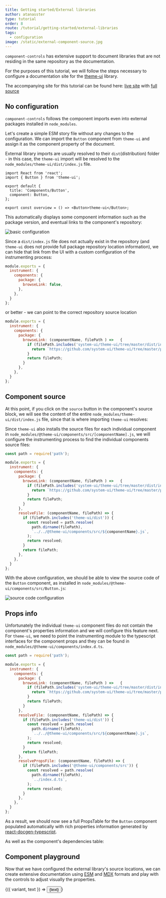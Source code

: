 ```yaml
---
title: Getting started/External libraries
author: atanasster
type: tutorial
order: 8
route: /tutorial/getting-started/external-libraries
tags:
  - configuration
image: /static/external-component-source.jpg
---
```


`component-controls` has extensive support to document libraries that are not residing in the same repository as the documentation.

For the purposes of this tutorial, we will follow the steps necessary to configure a documentation site for the [theme-ui](https://theme-ui.com) library.

The accompanying site for this tutorial can be found here: [live site](https://theme-ui-design-system.netlify.app) with [full source](https://github.com/ccontrols/theme-ui-design-system)

## No configuration

`component-controls` follows the component imports even into external packages installed in `node_modules`.

Let's create a simple ESM story file without any changes to the configuration. We can import the `Button` component from `theme-ui` and assign it as the component property of the document.

External library imports are usually resolved to their `dist`(distribution) folder - in this case, the `theme-ui` import will be resolved to the `node_modules/theme-ui/dist/index.js` file.

```
import React from 'react';
import { Button } from 'theme-ui';

export default {
  title: 'Components/Button',
  component: Button,
};

export const overview = () => <Button>theme-ui</Button>;
```

This automatically displays some component information such as the package version, and eventual links to the component's repository:

<img alt="basic configuration" title="external library with basic configuration" src={noSetupImg} />

Since a `dist/index.js` file does not actually exist in the repository (and `theme-ui` does not provide full package repository location information), we can hide that link from the UI with a custom configuration of the instrumenting process:

```js:title=.config/buildtime.js
module.exports = {
  instrument: {
    components: {
      package: {
        browseLink: false,
      },
    },
  }    
};
```

or better - we can point to the correct repository source location

```js:title=.config/buildtime.js
module.exports = {
  instrument: {
    components: {
      package: {
        browseLink: (componentName, filePath ) =>   {
          if (filePath.includes('system-ui/theme-ui/tree/master/dist/index.js')) {
            return `https://github.com/system-ui/theme-ui/tree/master/packages/components/src/${componentName}.js`
          }
          return filePath;
        }
      },
    },
  }    
};
```
## Component source

At this point, if you click on the `source` button in the component's source block, we will see the content of the entire `node_modules/theme-ui/dist/index.js` file, since that is where importing `theme-ui` resolves:

<ComponentSource of={Button} />

Since `theme-ui` also installs the source files for each individual component in `node_modules/@theme-ui/components/src/[componentName].js`, we will configure the instrumenting process to find the individual components source files:

```js:title=.config/buildtime.js
const path = require('path');

module.exports = {
  instrument: {
    components: {
      package: {
        browseLink: (componentName, filePath ) =>   {
          if (filePath.includes('system-ui/theme-ui/tree/master/dist/index.js')) {
            return `https://github.com/system-ui/theme-ui/tree/master/packages/components/src/${componentName}.js`
          }  
          return filePath;
        }
      },
      resolveFile: (componentName, filePath) => {
        if (filePath.includes('theme-ui/dist')) {
          const resolved = path.resolve(
            path.dirname(filePath),
            `../../@theme-ui/components/src/${componentName}.js`,
          );
          return resolved;
        }
        return filePath;
      },
    },
  }    
};
```

With the above configuration, we should be able to view the source code of the `Button` component, as installed in `node_modules/@theme-ui/components/src/Button.js`:

<img alt="source code configuration" title="external library source code config" src={sourceCodeImg} />

## Props info

Unfortunately the individual `theme-ui` component files do not contain the component's properties information and we will configure this feature next. For `theme-ui`, we need to point the instrumenting module to the typescript interfaces for the component props and they can be found in `node_modules/@theme-ui/components/index.d.ts`. 


```js:title=.config/buildtime.js
const path = require('path');

module.exports = {
  instrument: {
    components: {
      package: {
        browseLink: (componentName, filePath ) =>   {
          if (filePath.includes('system-ui/theme-ui/tree/master/dist/index.js')) {
            return `https://github.com/system-ui/theme-ui/tree/master/packages/components/src/${componentName}.js`
          }  
          return filePath;
        }
      },
      resolveFile: (componentName, filePath) => {
        if (filePath.includes('theme-ui/dist')) {
          const resolved = path.resolve(
            path.dirname(filePath),
            `../../@theme-ui/components/src/${componentName}.js`,
          );
          return resolved;
        }
        return filePath;
      },
      resolvePropsFile: (componentName, filePath) => {
        if (filePath.includes('@theme-ui/components/src')) {
          const resolved = path.resolve(
            path.dirname(filePath),
            `../index.d.ts`,
          );
          return resolved;
        }
      },
    },
  }    
};
```

As a result, we should now see a full PropsTable for the `Button` component populated automatically with rich properties information generated by [react-docgen-typescript](https://github.com/styleguidist/react-docgen-typescript).

<PropsTable of={Button} />

As well as the component's dependencies table:

<ExternalDependencies of={Button} />


## Component playground

Now that we have configured the external library's source locations, we can create extensive documentation using [ESM](/tutorial/esmodules-stories) and [MDX](/tutorial/mdx-stories) formats and play with the controls to adjust visually the properties.

<Playground>
  <Story name='playground' controls={{
    variant: { type: ControlTypes.OPTIONS, options: ['primary', 'secondary'], value: 'primary' },
    text: 'theme-ui',
  }}>
    {({ variant, text }) => <Button variant={variant}>{text}</Button>}
  </Story>
</Playground>  

<PropsTable name="playground" />
